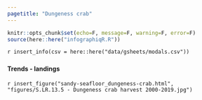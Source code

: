 ```yaml
---
pagetitle: "Dungeness crab"
---
```


```r
knitr::opts_chunk$set(echo=F, message=F, warning=F, error=F)
source(here::here("infographiqR.R"))
```

`r insert_info(csv = here::here("data/gsheets/modals.csv"))`


### {.tabset}

#### Trends - landings

`r insert_figure("sandy-seafloor_dungeness-crab.html", "figures/S.LR.13.5 - Dungeness crab harvest 2000-2019.jpg")`
